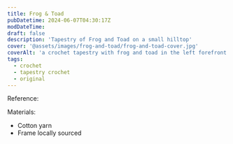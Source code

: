 ```yaml
---
title: Frog & Toad
pubDatetime: 2024-06-07T04:30:17Z
modDateTime:
draft: false
description: 'Tapestry of Frog and Toad on a small hilltop'
cover: '@assets/images/frog-and-toad/frog-and-toad-cover.jpg'
coverAlt: 'a crochet tapestry with frog and toad in the left forefront back to back, some foliage behind them. To the right is a sunset over the hills. Tapestry is in an ornate green frame with gold detailing.'
tags:
  - crochet
  - tapestry crochet
  - original
---
```



<ImageWrap
  src={frogtoad}
  alt='a crochet tapestry with frog and toad in the left forefront back to back, some foliage behind them. To the right is a sunset over the hills. Tapestry is in an ornate green frame with gold detailing'
/>

<p> Reference: </p>

<ImageWrap src={reference} alt='Reference Illustration' />

<p>
  Materials:
  <ul>
    <li> Cotton yarn </li>
    <li> Frame locally sourced </li>
  </ul>
</p>
